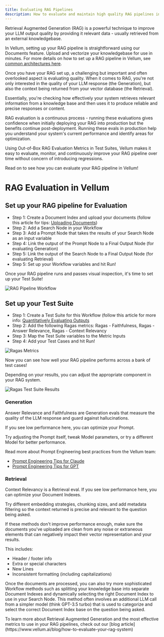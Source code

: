```yaml
---
title: Evaluating RAG Pipelines
description: How to evaluate and maintain high quality RAG pipelines in Vellum
---
```


Retrieval Augmented Generation (RAG) is a powerful technique to improve your LLM output quality by providing it relevant data - usually retrieved from an external knowledgebase.

In Vellum, setting up your RAG pipeline is straightforward using our Documents feature. Upload and vectorize your knowledgebase for use in minutes.
For more details on how to set up a RAG pipeline in Vellum, see [common architectures here](/help-center/workflows/common-architectures).

Once you have your RAG set up, a challenging but important and often overlooked aspect is evaluating quality. When it comes to RAG, you're not only interested in the quality of your LLM response (the Generation), but also the context being returned from your vector database (the Retrieval).

Essentially, you're checking how effectively your system retrieves relevant information from a knowledge base and then uses it to produce reliable and precise responses or content.

RAG evaluation is a continuous process - running these evaluations gives confidence when initially deploying your RAG into production but the benefits continue post-deployment.
Running these evals in production help you understand your system's current performance and identify areas for optimization.

Using Out-of-Box RAG Evaluation Metrics in Test Suites, Vellum makes it easy to evaluate, monitor, and continuously improve your RAG pipeline over time without concern of introducing regressions.

Read on to see how you can evaluate your RAG pipeline in Vellum!

# RAG Evaluation in Vellum

## Set up your RAG pipeline for Evaluation

- Step 1: Create a Document Index and upload your documents (follow this article for tips: [Uploading Documents](/help-center/documents/uploading-documents))
- Step 2: Add a Search Node in your Workflow
- Step 3: Add a Prompt Node that takes the results of your Search Node as an input variable
- Step 4: Link the output of the Prompt Node to a Final Output Node (for evaluating Generation)
- Step 5: Link the output of the Search Node to a Final Output Node (for evaluating Retrieval)
- Step 5: Set up your Workflow variables and hit Run!

Once your RAG pipeline runs and passes visual inspection, it's time to set up your Test Suite!

![RAG Pipeline Workflow](https://storage.googleapis.com/vellum-public/help-docs/quantitatively-evaluating-outputs/rag-evaluation-workflow.png)

## Set up your Test Suite

- Step 1: Create a Test Suite for this Workflow (follow this article for more info: [Quantitatively Evaluating Outputs](/help-center/evaluation/quantitative-evaluation)
- Step 2: Add the following Ragas metrics: Ragas - Faithfulness, Ragas - Answer Relevance, Ragas - Context Relevancy
- Step 3: Map the Test Suite variables to the Metric Inputs
- Step 4: Add your Test Cases and hit Run!

![Ragas Metrics](https://storage.googleapis.com/vellum-public/help-docs/quantitatively-evaluating-outputs/ragas-metric-mapping.png)

Now you can see how well your RAG pipeline performs across a bank of test cases!

Depending on your results, you can adjust the appropriate component in your RAG system.

![Ragas Test Suite Results](https://storage.googleapis.com/vellum-public/help-docs/quantitatively-evaluating-outputs/ragas-test-suite-results.png)

### Generation

Answer Relevance and Faithfulness are Generation evals that measure the quality of the LLM response and guard against hallucinations.

If you see low performance here, you can optimize your Prompt.

Try adjusting the Prompt itself, tweak Model parameters, or try a different Model for better performance.

Read more about Prompt Engineering best practices from the Vellum team:

- [Prompt Engineering Tips for Claude](https://www.vellum.ai/blog/prompt-engineering-tips-for-claude)
- [Prompt Engineering Tips for GPT](https://www.vellum.ai/blog/prompt-engineering-tips-to-boost-gpt-3-5-to-gpt-4-level)

### Retrieval

Context Relevancy is a Retrieval eval. If you see low performance here, you can optimize your Document Indexes.

Try different embedding strategies, chunking sizes, and add metadata filtering so the context returned is precise and relevant to the question being asked.

If these methods don't improve performance enough, make sure the documents you've uploaded are clean from any noise or extraneous elements that can negatively impact their vector representation and your results.

This includes:

- Header / footer info
- Extra or special characters
- New Lines
- Inconsistent formatting (including capitalizations)

Once the documents are processed, you can also try more sophisticated Workflow methods such as splitting your knowledge base into separate Document Indexes and dynamically selecting the right Document Index to use in your Search Node.
This method often involves an additional LLM call from a simpler model (think GPT-3.5 turbo) that is used to categorize and select the correct Document Index base on the question being asked.

<Callout intent="info">
  To learn more about Retrieval Augmented Generation and the most effective
  metrics to use in your RAG pipelines, check out our [blog
  article](https://www.vellum.ai/blog/how-to-evaluate-your-rag-system)
</Callout>
